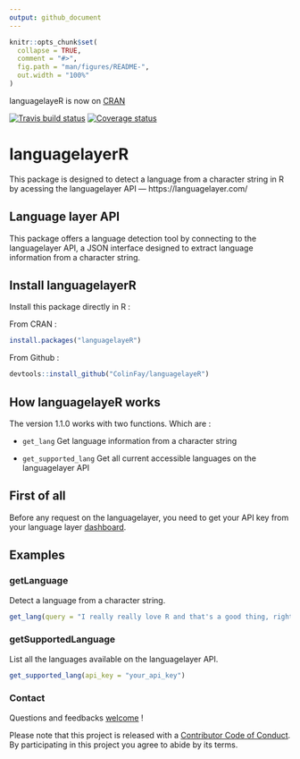 ```yaml
---
output: github_document
---
```


<!-- README.md is generated from README.Rmd. Please edit that file -->

```r
knitr::opts_chunk$set(
  collapse = TRUE,
  comment = "#>",
  fig.path = "man/figures/README-",
  out.width = "100%"
)
```

languagelayeR is now on [CRAN](https://CRAN.R-project.org/package=languagelayeR)

[![Travis build status](https://travis-ci.org/ColinFay/languagelayeR.svg?branch=master)](https://travis-ci.org/ColinFay/languagelayeR)   [![Coverage status](https://codecov.io/gh/ColinFay/languagelayeR/branch/master/graph/badge.svg)](https://codecov.io/github/ColinFay/languagelayeR?branch=master)


# languagelayerR

This package is designed to detect a language from a character string in R by acessing the languagelayer API — https://languagelayer.com/

## Language layer API 

This package offers a language detection tool by connecting to the languagelayer API, a JSON interface designed to extract language information from a character string. 

## Install languagelayerR

Install this package directly in R : 

From CRAN : 

```r
install.packages("languagelayeR")
```

From Github :

```r
devtools::install_github("ColinFay/languagelayeR")
```

## How languagelayeR works

The version 1.1.0 works with two functions. Which are :  

* `get_lang` Get language information from a character string

* `get_supported_lang` Get all current accessible languages on the languagelayer API


## First of all

Before any request on the languagelayer, you need to get your API key from your language layer [dashboard](https://languagelayer.com/dashboard).

## Examples 

### getLanguage 

Detect a language from a character string. 

```r
get_lang(query = "I really really love R and that's a good thing, right?", api_key = "your_api_key")
```

### getSupportedLanguage 

List all the languages available on the languagelayer API. 

```r
get_supported_lang(api_key = "your_api_key")
```

### Contact

Questions and feedbacks [welcome](mailto:contact@colinfay.me) !

Please note that this project is released with a [Contributor Code of Conduct](CONDUCT.md).
By participating in this project you agree to abide by its terms.
